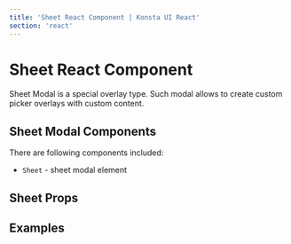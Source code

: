 ```yaml
---
title: 'Sheet React Component | Konsta UI React'
section: 'react'
---
```



# Sheet React Component

Sheet Modal is a special overlay type. Such modal allows to create custom picker overlays with custom content.

## Sheet Modal Components

There are following components included:

- `Sheet` - sheet modal element

## Sheet Props

<SheetProps />

## Examples

<SheetExample />
